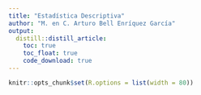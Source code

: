 ```yaml
---
title: "Estadística Descriptiva"
author: "M. en C. Arturo Bell Enríquez García"
output: 
  distill::distill_article:
    toc: true
    toc_float: true
    code_download: true
---
```


```r
knitr::opts_chunk$set(R.options = list(width = 80))
```

